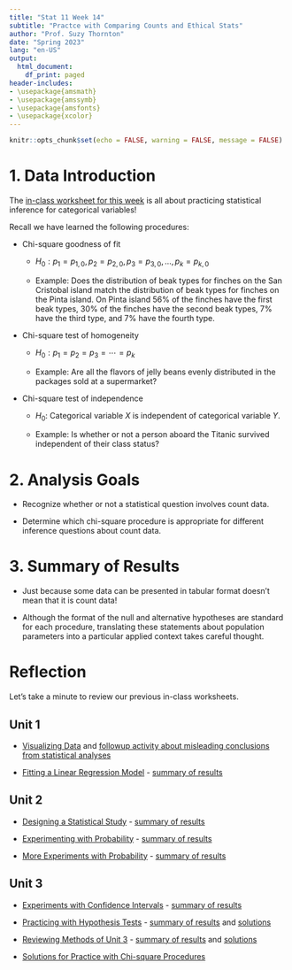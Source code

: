 ```yaml
---
title: "Stat 11 Week 14"
subtitle: "Practce with Comparing Counts and Ethical Stats" 
author: "Prof. Suzy Thornton"
date: "Spring 2023"
lang: "en-US"
output:
  html_document:
    df_print: paged
header-includes:
- \usepackage{amsmath}
- \usepackage{amssymb}
- \usepackage{amsfonts}
- \usepackage{xcolor}
---
```


```r
knitr::opts_chunk$set(echo = FALSE, warning = FALSE, message = FALSE)
```


# 1. Data Introduction 

The [in-class worksheet for this week](https://profsuzy.github.io/Stat11/wk14-wksheet.html) is all about practicing statistical inference for categorical variables! 

Recall we have learned the following procedures: 

* Chi-square goodness of fit 

  * $H_0: p_{1} = p_{1,0}, p_{2} = p_{2,0}, p_{3} = p_{3,0}, \dots, p_{k} = p_{k,0}$

  * Example: Does the distribution of beak types for finches on the San Cristobal island match the distribution of beak types for finches on the Pinta island. On Pinta island $56\%$ of the finches have the first beak types, $30\%$ of the finches have the second beak types, $7\%$ have the third type, and $7\%$ have the fourth type.

* Chi-square test of homogeneity 

  * $H_0: p_{1} = p_{2} = p_{3} =  \cdots = p_{k}$

  * Example: Are all the flavors of jelly beans evenly distributed in the packages sold at a supermarket? 

* Chi-square test of independence 

  * $H_0:$ Categorical variable $X$ is independent of categorical variable $Y$. 

  * Example: Is whether or not a person aboard the Titanic survived independent of their class status? 

# 2. Analysis Goals  

* Recognize whether or not a statistical question involves count data. 

* Determine which chi-square procedure is appropriate for different inference questions about count data. 


# 3. Summary of Results  

* Just because some data can be presented in tabular format doesn't mean that it is count data! 

* Although the format of the null and alternative hypotheses are standard for each procedure, translating these statements about population parameters into a particular applied context takes careful thought. 

# Reflection 

Let's take a minute to review our previous in-class worksheets. 

## Unit 1 

  * [Visualizing Data](https://profsuzy.github.io/Stat11/wk2-wksheet.html) and [followup activity about misleading conclusions from statistical analyses](https://profsuzy.github.io/Stat11/wk2-wksheet-followup.html)

  * [Fitting a Linear Regression Model](https://profsuzy.github.io/Stat11/wk3-wksheet.html) - [summary of results](https://profsuzy.github.io/Stat11/week3-3-S23.html)
  

## Unit 2 

  * [Designing a Statistical Study](https://profsuzy.github.io/Stat11/wk4-wksheet.html) - [summary of results](https://profsuzy.github.io/Stat11/week4-3-S23.html)
  
  * [Experimenting with Probability](https://profsuzy.github.io/Stat11/wk6-wksheet.html) - [summary of results](https://profsuzy.github.io/Stat11/wee6-3-S23.html)
  
  * [More Experiments with Probability](https://profsuzy.github.io/Stat11/wk7-wksheet.html) - [summary of results](https://profsuzy.github.io/Stat11/week7-3-S23.html)
    

## Unit 3 

 * [Experiments with Confidence Intervals](https://profsuzy.github.io/Stat11/wk10-wksheet.html) - [summary of results](https://profsuzy.github.io/Stat11/week10-3-S23.html)
      
 * [Practicing with Hypothesis Tests](https://profsuzy.github.io/Stat11/wk11-wksheet.html) - [summary of results](https://profsuzy.github.io/Stat11/week11-3-S23.html) and [solutions](https://profsuzy.github.io/Stat11/wk11-wksheet-solns.html)
        
 * [Reviewing Methods of Unit 3](https://profsuzy.github.io/Stat11/wk13-wksheet.html) - [summary of results](https://profsuzy.github.io/Stat11/week13-3-S23.html) and [solutions](https://profsuzy.github.io/Stat11/wk13-wksheet-solns.html)
 
 * [Solutions for Practice with Chi-square Procedures](https://profsuzy.github.io/Stat11/wk14-wksheet-solns.html)
          
